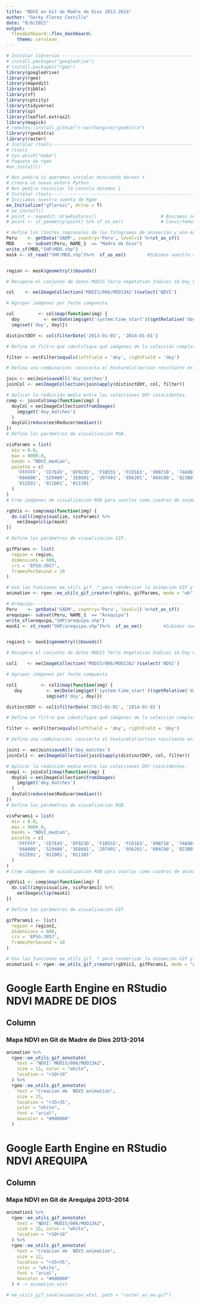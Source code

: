 ---
title: "NDVI en Git de Madre de Dios 2013-2014"
author: "Gorky Florez Castillo"
date: "8/8/2021"
output: 
  flexdashboard::flex_dashboard:
    theme: cerulean
---
```{r setup, include=FALSE}
# Instalar librerias ------------------------------------------------------------
# install.packages("googledrive")
# install.packages("rgee")
library(googledrive)
library(rgee)
library(mapedit)
library(tibble)
library(sf)
library(cptcity)
library(tidyverse)
library(sp)
library(leaflet.extras2)
library(magick)
# remotes::install_github("r-earthengine/rgeeExtra")
library(rgeeExtra)
library(raster)
# Instalar rtools---------------------------------------------------------
# rtools
# Sys.which("make")
# Paquete de rgee
#ee_install()

# Nos pedira si queremos instalar miniconda dareos Y
# Creara un nuevo entorn Python
# Nos pedira reiniciar la consola daremos 1
# Instalar rtools---------------------------------------------------------
# Iniciamos nuestra cuenta de Rgee
ee_Initialize("gflorezc", drive = T)
# ee_install()
# point <- mapedit::drawFeatures()                        # Buscamos nuestro punto de referencia
# point <- st_geometry(point) %>% sf_as_ee()              # Convirtemos el objeto a shp en ee

# Defina los límites regionales de los fotogramas de animación y una máscara para recortar los datos NDVI.
Peru    <- getData('GADM', country='Peru', level=1) %>%st_as_sf()  
MDD     <- subset(Peru, NAME_1  == "Madre de Dios")
write_sf(MDD,"SHP/MDD.shp")
mask <- st_read("SHP/MDD.shp")%>%  sf_as_ee()        #Subimos nuestro capa de shp de 


region <- mask$geometry()$bounds()

# Recupere el conjunto de datos MODIS Terra Vegetation Indices 16-Day Global 1km como ee.ImageCollectiony seleccione la banda NDVI.

col    <- ee$ImageCollection('MODIS/006/MOD13A2')$select('NDVI')

# Agrupar imágenes por fecha compuesta

col         <- col$map(function(img) {
  doy         <- ee$Date(img$get('system:time_start'))$getRelative('day', 'year')
  img$set('doy', doy)})

distinctDOY <- col$filterDate('2013-01-01', '2014-01-01')

# Defina un filtro que identifique qué imágenes de la colección completa coinciden con el DOY de la colección DOY distinta.

filter <- ee$Filter$equals(leftField = 'doy', rightField = 'doy')

# Defina una combinación; convierta el FeatureCollection resultante en un ImageCollection.

join <- ee$Join$saveAll('doy_matches')
joinCol <- ee$ImageCollection(join$apply(distinctDOY, col, filter))

# Aplicar la reducción media entre las colecciones DOY coincidentes.
comp <- joinCol$map(function(img) {
  doyCol = ee$ImageCollection$fromImages(
    img$get('doy_matches')
  )
  doyCol$reduce(ee$Reducer$median())
})
# Defina los parámetros de visualización RGB.

visParams = list(
  min = 0.0,
  max = 9000.0,
  bands = "NDVI_median",
  palette = c(
    'FFFFFF', 'CE7E45', 'DF923D', 'F1B555', 'FCD163', '99B718', '74A901',
    '66A000', '529400', '3E8601', '207401', '056201', '004C00', '023B01',
    '012E01', '011D01', '011301'
  )
)
# Cree imágenes de visualización RGB para usarlas como cuadros de animación.

rgbVis <- comp$map(function(img) {
  do.call(img$visualize, visParams) %>% 
    ee$Image$clip(mask)
})

# Defina los parámetros de visualización GIF.

gifParams <- list(
  region = region,
  dimensions = 600,
  crs = 'EPSG:3857',
  framesPerSecond = 10
)

# Use las funciones ee_utils_gif_ * para renderizar la animación GIF y agregar algunos textos.
animation <- rgee::ee_utils_gif_creator(rgbVis, gifParams, mode = "wb")

# Arequipa---------------------------------------------------------
Peru    <- getData('GADM', country='Peru', level=1) %>%st_as_sf()  
arequipa<- subset(Peru, NAME_1  == "Arequipa")
write_sf(arequipa,"SHP/arequipa.shp")
mask1 <- st_read("SHP/arequipa.shp")%>%  sf_as_ee()        #Subimos nuestro capa de shp de 


region1 <- mask1$geometry()$bounds()

# Recupere el conjunto de datos MODIS Terra Vegetation Indices 16-Day Global 1km como ee.ImageCollectiony seleccione la banda NDVI.

col1    <- ee$ImageCollection('MODIS/006/MOD13A2')$select('NDVI')

# Agrupar imágenes por fecha compuesta

col1         <- col1$map(function(img) {
   doy         <- ee$Date(img$get('system:time_start'))$getRelative('day', 'year')
               img$set('doy', doy)})

distinctDOY <- col1$filterDate('2013-01-01', '2014-01-01')

# Defina un filtro que identifique qué imágenes de la colección completa coinciden con el DOY de la colección DOY distinta.

filter <- ee$Filter$equals(leftField = 'doy', rightField = 'doy')

# Defina una combinación; convierta el FeatureCollection resultante en un ImageCollection.

join1 <- ee$Join$saveAll('doy_matches')
joinCol1 <- ee$ImageCollection(join1$apply(distinctDOY, col, filter))

# Aplicar la reducción media entre las colecciones DOY coincidentes.
comp1 <- joinCol1$map(function(img) {
  doyCol = ee$ImageCollection$fromImages(
    img$get('doy_matches')
  )
  doyCol$reduce(ee$Reducer$median())
})
# Defina los parámetros de visualización RGB.

visParams1 = list(
  min = 0.0,
  max = 9000.0,
  bands = "NDVI_median",
  palette = c(
    'FFFFFF', 'CE7E45', 'DF923D', 'F1B555', 'FCD163', '99B718', '74A901',
    '66A000', '529400', '3E8601', '207401', '056201', '004C00', '023B01',
    '012E01', '011D01', '011301'
  )
)
# Cree imágenes de visualización RGB para usarlas como cuadros de animación.

rgbVis1 <- comp$map(function(img) {
  do.call(img$visualize, visParams1) %>% 
    ee$Image$clip(mask1)
})

# Defina los parámetros de visualización GIF.

gifParams1 <- list(
  region = region1,
  dimensions = 600,
  crs = 'EPSG:3857',
  framesPerSecond = 10
)

# Use las funciones ee_utils_gif_ * para renderizar la animación GIF y agregar algunos textos.
animation1 <- rgee::ee_utils_gif_creator(rgbVis1, gifParams1, mode = "wb")
```
Google Earth Engine en RStudio NDVI MADRE DE DIOS
===================================== 

Column {data-width=550}
-----------------------------------------------------------------------

### Mapa NDVI en Git de Madre de Dios 2013-2014
```{r map}
animation %>% 
  rgee::ee_utils_gif_annotate(
    text = "NDVI: MODIS/006/MOD13A2",
    size = 15, color = "white",
    location = "+10+10"
  ) %>% 
  rgee::ee_utils_gif_annotate(
    text = "Creacion de  NDVI-animation", 
    size = 15, 
    location = "+35+35",
    color = "white", 
    font = "arial",
    boxcolor = "#000000"
  )
```

Google Earth Engine en RStudio NDVI AREQUIPA
===================================== 

Column {data-width=550}
-----------------------------------------------------------------------

### Mapa NDVI en Git de Arequipa 2013-2014

```{r map1}
animation1 %>% 
  rgee::ee_utils_gif_annotate(
    text = "NDVI: MODIS/006/MOD13A2",
    size = 15, color = "white",
    location = "+10+10"
  ) %>% 
  rgee::ee_utils_gif_annotate(
    text = "Creacion de  NDVI-animation", 
    size = 12, 
    location = "+35+35",
    color = "white", 
    font = "arial",
    boxcolor = "#000000"
  ) # -> animation_wtxt

# ee_utils_gif_save(animation_wtxt, path = "raster_as_ee.gif")
```


